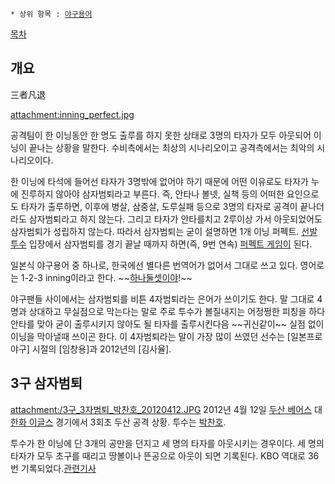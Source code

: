  * 상위 항목 : [[야구용어]]

[[목차]]

== 개요 ==
三者凡退

attachment:inning_perfect.jpg

공격팀이 한 이닝동안 한 명도 출루를 하지 못한 상태로 3명의 타자가 모두 아웃되어 이닝이 끝나는 상황을 말한다. 수비측에서는 최상의 시나리오이고 공격측에서는 최악의 시나리오이다.

한 이닝에 타석에 들어선 타자가 3명밖에 없어야 하기 때문에 어떤 이유로도 타자가 누에 진루하지 않아야 삼자범퇴라고 부른다. 즉, 안타나 볼넷, 실책 등의 어떠한 요인으로도 타자가 출루하면, 이후에 병살, 삼중살, 도루실패 등으로 3명의 타자로 공격이 끝나더라도 삼자범퇴라고 하지 않는다. 그리고 타자가 안타를치고 2루이상 가서 아웃되었어도 삼자범퇴가 성립하지 않는다. 따라서 삼자범퇴는 굳이 설명하면 1개 이닝 퍼펙트. [[선발 투수]] 입장에서 삼자범퇴를 경기 끝날 때까지 하면(즉, 9번 연속) [[퍼펙트 게임#s-1|퍼펙트 게임]]이 된다.

일본식 야구용어 중 하나로, 한국에선 별다른 번역어가 없어서 그대로 쓰고 있다. 영어로는 1-2-3 inning이라고 한다. ~~[[요시 그란도 시즌|하나둘셋이야]]!~~

야구팬들 사이에서는 삼자범퇴를 비튼 4자범퇴라는 은어가 쓰이기도 한다. 말 그대로 4명과 상대하고 무실점으로 막는다는 말로 주로 투수가 볼질내지는 어정쩡한 피칭을 하다 안타를 맞아 굳이 출루시키지 않아도 될 타자를 출루시킨다음 ~~귀신같이~~ 실점 없이 이닝을 막아낼때 쓰이곤 한다. 이 4자범퇴라는 말이 가장 많이 쓰였던 선수는 [일본프로야구] 시절의 [임창용]과 2012년의 [김사율].
== 3구 삼자범퇴 ==
attachment:/3구_3자범퇴_박찬호_20120412.JPG
2012년 4월 12일 [[두산 베어스]] 대 [[한화 이글스]] 경기에서 3회초 두산 공격 상황. 투수는 [[박찬호]].

투수가 한 이닝에 단 3개의 공만을 던지고 세 명의 타자를 아웃시키는 경우이다. 세 명의 타자가 모두 초구를 때리고 땅볼이나 뜬공으로 아웃이 되면 기록된다. KBO 역대로 36번 기록되었다.[http://article.joins.com/news/article/article.asp?total_id=7884770&ctg=1401 관련기사]
